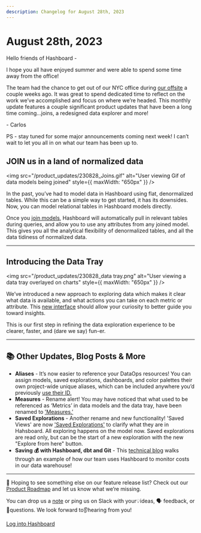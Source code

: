 ```yaml
---
description: Changelog for August 28th, 2023
---
```


# August 28th, 2023

Hello friends of Hashboard -

I hope you all have enjoyed summer and were able to spend some time away from the office!

The team had the chance to get out of our NYC office during [our offsite](https://www.linkedin.com/feed/update/urn:li:activity:7097562653669122049) a couple weeks ago. It was great to spend dedicated time to reflect on the work we’ve accomplished and focus on where we’re headed. This monthly update features a couple significant product updates that have been a long time coming…joins, a redesigned data explorer and more!

\- Carlos

PS - stay tuned for some major announcements coming next week! I can’t wait to let you all in on what our team has been up to.

## JOIN us in a land of normalized data

<img
  src="/product_updates/230828_Joins.gif"
  alt="User viewing Gif of data models being joined"
  style={{ maxWidth: "650px" }}
/>

In the past, you’ve had to model data in Hashboard using flat, denormalized tables. While this can be a simple way to get started, it has its downsides. Now, you can model relational tables in Hashboard models directly.

Once you [join models](https://docs.hashboard.com/docs/data-modeling/model-joins), Hashboard will automatically pull in relevant tables during queries, and allow you to use any attributes from any joined model. This gives you all the analytical flexibility of denormalized tables, and all the data tidiness of normalized data.

---

## Introducing the Data Tray

<img
  src="/product_updates/230828_data tray.png"
  alt="User viewing a data tray overlayed on charts"
  style={{ maxWidth: "650px" }}
/>

We’ve introduced a new approach to exploring data which makes it clear what data is available, and what actions you can take on each metric or attribute. This [new interface](https://docs.hashboard.com/docs/visualizing-data/data-tray) should allow your curiosity to better guide you toward insights.

This is our first step in refining the data exploration experience to be clearer, faster, and (dare we say) fun-er.

---

## 📚 Other Updates, Blog Posts & More

- **Aliases** - It’s now easier to reference your DataOps resources! You can assign models, saved explorations, dashboards, and color palettes their own project-wide unique aliases, which can be included anywhere you’d previously [use their ID.](https://docs.hashboard.com/docs/data-ops/resource-identifiers)
- **Measures** - Rename alert! You may have noticed that what used to be referenced as ‘Metrics’ in data models and the data tray, have been renamed to ['Measures.’](https://docs.hashboard.com/docs/data-modeling/measures)
- **Saved Explorations** - Another rename and new functionality! 'Saved Views' are now ['Saved Explorations'](https://docs.hashboard.com/docs/visualizing-data/explorations) to clarify what they are in Hahsboard. All exploring happens on the model now. Saved explorations are read only, but can be the start of a new exploration with the new "Explore from here" button.
- **Saving 💰 with Hashboard, dbt and Git** - This [technical blog](https://hashboard.com/blog/monitoring-bigquery-costs-in-glean-with-dbt-and-github-actions) walks through an example of how our team uses Hashboard to monitor costs in our data warehouse!

---

👀 Hoping to see something else on our feature release list? Check out our [Product Roadmap](/product-roadmap) and let us know what we’re missing.

You can drop us a [note](mailto:support@hashboard.com?subject=null&body=null) or ping us on Slack with your💡ideas, 🗣 feedback, or 🙋questions. We look forward to👂hearing from you!

[Log into Hashboard](https://hashboard.com/app)
